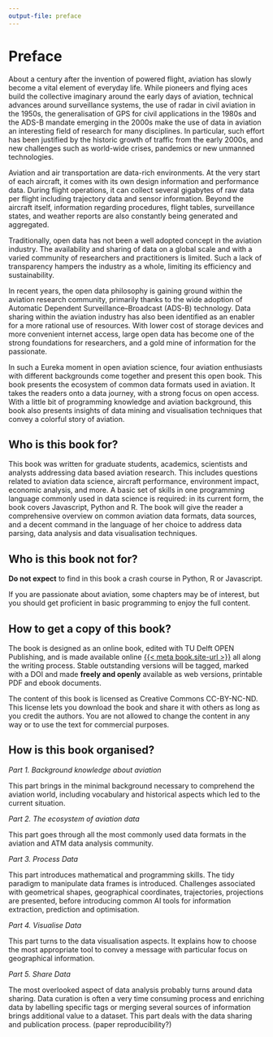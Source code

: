 ```yaml
---
output-file: preface
---
```


# Preface {-}

About a century after the invention of powered flight, aviation has
slowly become a vital element of everyday life. While pioneers and
flying aces build the collective imaginary around the early days of
aviation, technical advances around surveillance systems, the use of
radar in civil aviation in the 1950s, the generalisation of GPS for
civil applications in the 1980s and the ADS-B mandate emerging in the
2000s make the use of data in aviation an interesting field of research
for many disciplines. In particular, such effort has been justified by
the historic growth of traffic from the early 2000s, and new challenges
such as world-wide crises, pandemics or new unmanned technologies.

Aviation and air transportation are data-rich environments. At the very
start of each aircraft, it comes with its own design information and
performance data. During flight operations, it can collect several
gigabytes of raw data per flight including trajectory data and sensor
information. Beyond the aircraft itself, information regarding
procedures, flight tables, surveillance states, and weather reports are
also constantly being generated and aggregated.

Traditionally, open data has not been a well adopted concept in the
aviation industry. The availability and sharing of data on a global
scale and with a varied community of researchers and practitioners is
limited. Such a lack of transparency hampers the industry as a whole,
limiting its efficiency and sustainability.

In recent years, the open data philosophy is gaining ground within the
aviation research community, primarily thanks to the wide adoption of
Automatic Dependent Surveillance--Broadcast (ADS-B) technology. Data
sharing within the aviation industry has also been identified as an
enabler for a more rational use of resources. With lower cost of storage
devices and more convenient internet access, large open data has become
one of the strong foundations for researchers, and a gold mine of
information for the passionate.

In such a Eureka moment in open aviation science, four aviation
enthusiasts with different backgrounds come together and present this
open book. This book presents the ecosystem of common data formats used
in aviation. It takes the readers onto a data journey, with a strong
focus on open access. With a little bit of programming knowledge and
aviation background, this book also presents insights of data mining and
visualisation techniques that convey a colorful story of aviation.

## Who is this book for? {-}

This book was written for graduate students, academics, scientists and
analysts addressing data based aviation research. This includes
questions related to aviation data science, aircraft performance,
environment impact, economic analysis, and more. A basic set of skills
in one programming language commonly used in data science is required:
in its current form, the book covers Javascript, Python and R. The book
will give the reader a comprehensive overview on common aviation data
formats, data sources, and a decent command in the language of her
choice to address data parsing, data analysis and data visualisation
techniques.


:::{.callout-important}
## Who is this book not for?

**Do not expect** to find in this book a crash course in Python, R or
Javascript.
:::

If you are passionate about aviation, some chapters may be
of interest, but you should get proficient in basic programming to enjoy
the full content.


## How to get a copy of this book? {-}

The book is designed as an online book, edited with TU Delft OPEN Publishing,
and is made available online
[{{< meta book.site-url >}}]({{< meta book.site-url >}}) all along the writing
process. Stable outstanding versions will be tagged, marked with a DOI and made
**freely and openly** available as web versions, printable PDF and ebook
documents.

The content of this book is licensed as Creative Commons CC-BY-NC-ND.
This license lets you download the book and share it with others as long
as you credit the authors. You are not allowed to change the content in
any way or to use the text for commercial purposes.

## How is this book organised? {-}

*Part 1. Background knowledge about aviation*

This part brings in the minimal background necessary to comprehend the
aviation world, including vocabulary and historical aspects which led to
the current situation.

*Part 2. The ecosystem of aviation data*

This part goes through all the most commonly used data formats in the
aviation and ATM data analysis community.

*Part 3. Process Data*

This part introduces mathematical and programming skills.
The tidy paradigm to manipulate data frames is introduced. Challenges
associated with geometrical shapes, geographical coordinates,
trajectories, projections are presented, before introducing common AI
tools for information extraction, prediction and optimisation.

*Part 4. Visualise Data*

This part turns to the data visualisation aspects. It explains how to
choose the most appropriate tool to convey a message with particular
focus on geographical information.

*Part 5. Share Data *

The most overlooked aspect of data analysis probably turns around data
sharing. Data curation is often a very time consuming process and
enriching data by labelling specific tags or merging several sources of
information brings additional value to a dataset. This part deals with
the data sharing and publication process. (paper reproducibility?)
